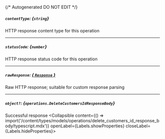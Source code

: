 {/* Autogenerated DO NOT EDIT  */}

##### `contentType`: *{`string`}*
HTTP response content type for this operation

---
##### `statusCode`: *{`number`}*
HTTP response status code for this operation

---
##### `rawResponse`: [*{ `Response` }*](https://developer.mozilla.org/en-US/docs/Web/API/Response)
Raw HTTP response; suitable for custom response parsing

---
##### `object?`: *{`operations.DeleteCustomersIdResponseBody`}*
Successful response
<Collapsible content={() => import('/content/types/models/operations/delete_customers_id_response_body/typescript.mdx')} openLabel={Labels.showProperties} closeLabel={Labels.hideProperties}>
</Collapsible>


